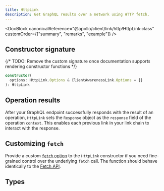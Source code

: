 ```yaml
---
title: HttpLink
description: Get GraphQL results over a network using HTTP fetch.
---
```


<DocBlock
  canonicalReference="@apollo/client/link/http!HttpLink:class"
  customOrder={["summary", "remarks", "example"]}
/>

## Constructor signature

{/* TODO: Remove the custom signature once documentation supports rendering constructor functions */}

```ts
constructor(
  options: HttpLink.Options & ClientAwarenessLink.Options = {}
): HttpLink
```

## Operation results

After your GraphQL endpoint successfully responds with the result of an operation, `HttpLink` sets the `Response` object as the `response` field of the operation `context`. This enables each previous link in your link chain to interact with the response.

## Customizing `fetch`

Provide a custom [`fetch` option](#options-fetch) to the `HttpLink` constructor if you need fine-grained control over the underlying `fetch` call. The function should behave identically to the [Fetch API](https://developer.mozilla.org/en-US/docs/Web/API/Window/fetch).

## Types

<InterfaceDetails
  canonicalReference="@apollo/client/link/http!HttpLink.Options:interface"
  headingLevel={3}
  displayName="HttpLink.Options"
/>

<InterfaceDetails
  canonicalReference="@apollo/client/link/http!HttpLink.ContextOptions:interface"
  headingLevel={3}
  displayName="HttpLink.ContextOptions"
/>

<InterfaceDetails
  canonicalReference="@apollo/client/link/http!HttpLink.HttpOptions:interface"
  headingLevel={3}
  displayName="HttpLink.HttpOptions"
/>

<InterfaceDetails
  canonicalReference="@apollo/client/link/client-awareness!ClientAwarenessLink.Options:interface"
  headingLevel={3}
  displayName="ClientAwarenessLink.Options"
/>
